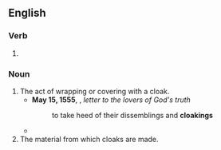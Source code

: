 ==English==

===Verb===
{{head|en|verb form}}

# {{present participle of|en|cloak|nocat=1}}

===Noun===
{{en-noun}}

# The act of wrapping or covering with a cloak.
#* '''May 15, 1555''', {{w|Hugh Latimer}}, ''letter to the lovers of God's truth''
#*: to take heed of their dissemblings and '''cloakings'''
#* {{RQ:Scott Guy Mannering|passage=I assure you, if I were Hazlewood I should look on his compliments, his bowings, his '''cloakings''', his shawlings, and his handings with some little suspicion; and truly I think Hazlewood does so too at some odd times.}}
# The material from which cloaks are made.